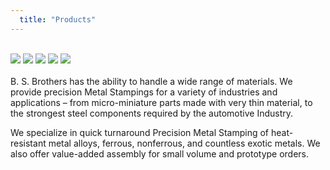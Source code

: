 ```yaml
---
  title: "Products"
---
```

  
  <br>
![](3.jpg)     ![](4.jpg)     ![](5.jpg)     ![](6.jpg)     ![](10.jpg)
<br><br>B. S. Brothers has the ability to handle a wide range of materials. We provide precision Metal Stampings for a variety of industries and applications -- from micro-miniature parts made with very thin material, to the strongest steel components required by the automotive Industry. 

We specialize in quick turnaround Precision Metal Stamping of heat-resistant metal alloys, ferrous, nonferrous, and countless exotic metals. We also offer value-added assembly for small volume and prototype orders. 
